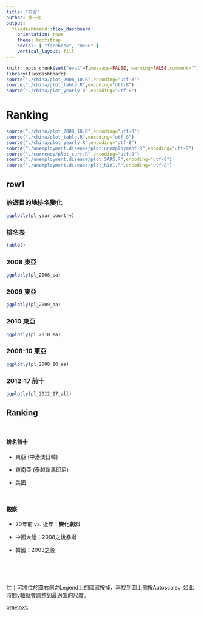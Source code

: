 ```yaml
---
title: "前言"
author: 第一組
output: 
  flexdashboard::flex_dashboard:
    orientation: rows
    theme: bootstrap
    social: [ "facebook", "menu" ]
    vertical_layout: fill
---
```


```r
knitr::opts_chunk$set("eval"=T,message=FALSE, warning=FALSE,comment="") # set global: overide indi. chunks 
library(flexdashboard)
source("./china/plot_2008_10.R",encoding="utf-8")
source("./china/plot_table.R",encoding="utf-8")
source("./china/plot_yearly.R",encoding="utf-8")
```


Ranking {data-navmenu="概觀" data-commentary-width=23 data-icon="glyphicon glyphicon-signal"}
=========================================

```r
source("./china/plot_2008_10.R",encoding="utf-8")
source("./china/plot_table.R",encoding="utf-8")
source("./china/plot_yearly.R",encoding="utf-8")
source("./unemployment.disease/plot_unemployment.R",encoding="utf-8")
source("./currency/plot_curr.R",encoding="utf-8")
source("./unemployment.disease/plot_SARS.R",encoding="utf-8")
source("./unemployment.disease/plot_h1n1.R",encoding="utf-8")
```

row1 {.tabset}
--------------------

### 旅遊目的地排名變化
```r
ggplotly(pl_year_country)
```

### 排名表
```r
table()
```

### 2008 東亞
```r
ggplotly(pl_2008_ea)
```

### 2009 東亞
```r
ggplotly(pl_2009_ea)
```

### 2010 東亞
```r
ggplotly(pl_2010_ea)
```

### 2008-10 東亞
```r
ggplotly(pl_2008_10_ea)
```

### 2012-17 前十
```r
ggplotly(pl_2012_17_all)
```


Ranking {.sidebar}
-------------------------------------

<br>

#### 排名前十

* 東亞 (中港澳日韓)

* 東南亞 (泰越新馬印尼)

* 美國

<br>

#### 觀察

    
* 20年前 vs. 近年：**變化劇烈**
    
* 中國大陸：2008之後暴增
    
* 韓國：2003之後


<br><br><br>

<div class="absolute">
註：可將位於圖右側之Legend上的國家按掉，再找到圖上側按Autoscale，如此時間y軸就會調整到最適宜的尺度。

<span class="left">[prev.](#dest-map)</span><span class="right">[nxt.](#page_2)</span>
</div>
